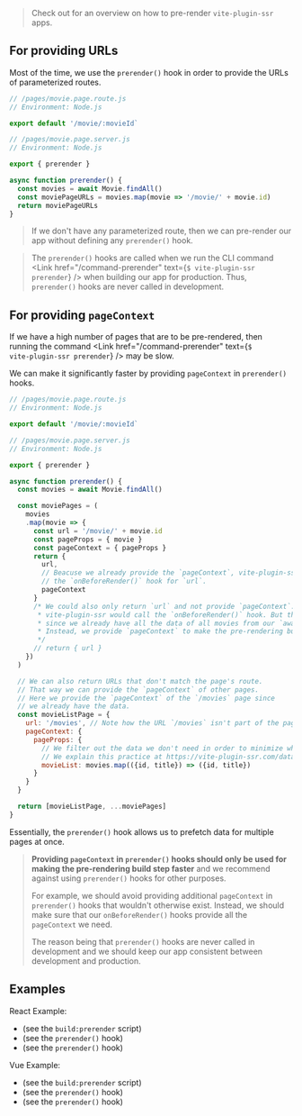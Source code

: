 
> Check out <Link href="/pre-rendering" /> for an overview on how to pre-render `vite-plugin-ssr` apps.


## For providing URLs

Most of the time, we use the `prerender()` hook in order to provide the URLs of parameterized routes.

```js
// /pages/movie.page.route.js
// Environment: Node.js

export default '/movie/:movieId`
```
```js
// /pages/movie.page.server.js
// Environment: Node.js

export { prerender }

async function prerender() {
  const movies = await Movie.findAll()
  const moviePageURLs = movies.map(movie => '/movie/' + movie.id)
  return moviePageURLs
}
```

> If we don't have any parameterized route,
> then we can pre-render our app without defining any `prerender()` hook.

> The `prerender()` hooks are called when we run the CLI command <Link href="/command-prerender" text={<code>$ vite-plugin-ssr prerender</code>} /> when building our app for production.
> Thus, `prerender()` hooks are never called in development.


## For providing `pageContext`

If we have a high number of pages that are to be pre-rendered, then running the command <Link href="/command-prerender" text={<code>$ vite-plugin-ssr prerender</code>} /> may be slow.

We can make it significantly faster by providing `pageContext` in `prerender()` hooks.

```js
// /pages/movie.page.route.js
// Environment: Node.js

export default '/movie/:movieId`
```
```js
// /pages/movie.page.server.js
// Environment: Node.js

export { prerender }

async function prerender() {
  const movies = await Movie.findAll()

  const moviePages = (
    movies
    .map(movie => {
      const url = '/movie/' + movie.id
      const pageProps = { movie }
      const pageContext = { pageProps }
      return {
        url,
        // Beacuse we already provide the `pageContext`, vite-plugin-ssr will *not* call
        // the `onBeforeRender()` hook for `url`.
        pageContext
      }
      /* We could also only return `url` and not provide `pageContext`. In that case
       * vite-plugin-ssr would call the `onBeforeRender()` hook. But that would be wasteful
       * since we already have all the data of all movies from our `await Movie.findAll()` call.
       * Instead, we provide `pageContext` to make the pre-rendering build step faster.
       */
      // return { url }
    })
  )

  // We can also return URLs that don't match the page's route.
  // That way we can provide the `pageContext` of other pages.
  // Here we provide the `pageContext` of the `/movies` page since
  // we already have the data.
  const movieListPage = {
    url: '/movies', // Note how the URL `/movies` isn't part of the page's route `/movie/:movieId`
    pageContext: {
      pageProps: {
        // We filter out the data we don't need in order to minimize what is sent to the browser.
        // We explain this practice at https://vite-plugin-ssr.com/data-fetching
        movieList: movies.map(({id, title}) => ({id, title})
      }
    }
  }

  return [movieListPage, ...moviePages]
}
```

Essentially, the `prerender()` hook allows us to prefetch data for multiple pages at once.

> <p><b>Providing <code>pageContext</code> in <code>prerender()</code> hooks should only be used for making the pre-rendering build step faster</b> and
> we recommend against using <code>prerender()</code> hooks for other purposes.</p>
>
> For example, we should avoid providing additional `pageContext` in `prerender()` hooks that wouldn't otherwise exist.
> Instead, we should make sure that our `onBeforeRender()` hooks provide all the `pageContext` we need.
>
> The reason being that `prerender()` hooks are never called in development and we should keep our app consistent between development and production.


## Examples

React Example:
 - <RepoLink path='/examples/react-full/package.json' /> (see the <code>build:prerender</code> script)
 - <RepoLink path='/examples/react-full/pages/star-wars/index.page.server.ts' /> (see the <code>prerender()</code> hook)
 - <RepoLink path='/examples/react-full/pages/hello/index.page.server.ts' /> (see the <code>prerender()</code> hook)

Vue Example:
 - <RepoLink path='/examples/vue-full/package.json' /> (see the <code>build:prerender</code> script)
 - <RepoLink path='/examples/vue-full/pages/star-wars/index.page.server.ts' /> (see the <code>prerender()</code> hook)
 - <RepoLink path='/examples/vue-full/pages/hello/index.page.server.ts' /> (see the <code>prerender()</code> hook)
